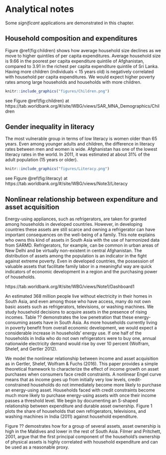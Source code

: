 # Analytical notes {#application}

Some _significant_ applications are demonstrated in this chapter.

## Household composition and expenditures

Figure \@ref(fig:children) shows how average household size declines as we move to higher quintiles of per capita expenditures. Average household size is 9.66 in the poorest per capita expenditure quintile of Afghanistan, compared to 3.91 in the richest per capita expenditure quintile of Sri Lanka. Having more children (individuals < 15 years old) is negatively correlated with household per capita expenditures. We would expect higher poverty rates among large households and households with more children. 

```{r children, fig.cap='Average household size by per capita consumption quintile', out.width='80%', fig.asp=.75, fig.align='center'}
knitr::include_graphics("figures/Children.png")
```

see Figure \@ref(fig:children) at https://tab.worldbank.org/#/site/WBG/views/SAR_MNA_Demographics/Children


## Gender inequality in literacy

The most vulnerable group in terms of low literacy is women older than 65 years. Even among younger adults and children, the difference in literacy rates between men and women is wide. Afghanistan has one of the lowest literacy rates in the world. In 2011, it was estimated at about 31% of the adult population (15 years or older). 

```{r literacy, fig.cap='Female Literacy Rate (15-65 years)', out.width='80%', fig.asp=.75, fig.align='center'}
knitr::include_graphics("figures/Literacy.png")
```

see Figure \@ref(fig:literacy) at https://tab.worldbank.org/#/site/WBG/views/Note3/Literacy


## Nonlinear relationship between expenditure and asset acquisition

Energy-using appliances, such as refrigerators, are taken for granted among households in developed countries. However, in developing countries these assets are still scarce and owning a refrigerator can have important consequences on the well-being of a family. This note explains who owns this kind of assets in South Asia with the use of harmonized data from SARMD. Refrigerators, for example, can be common in urban areas of New Delhi and be virtually non-existent in central Afghanistan. The distribution of assets among the population is an indicator in the fight against extreme poverty. Even in developed countries, the possession of valuable assets that facilitate family labor in a meaningful way are quick indicators of economic development in a region and the purchasing power of households.

https://tab.worldbank.org/#/site/WBG/views/Note1/Dashboard1

An estimated 368 million people live without electricity in their homes in South Asia, and even among those who have access, many do not own basic assets such as refrigerators, televisions, or washing machines. We study household decisions to acquire assets in the presence of rising incomes. Table ?? demonstrates the low penetration that these energy-consuming assets have in South Asia. As more households currently living in poverty benefit from overall economic development, we would expect a considerable increase in households’ energy use. If one half of the households in India who do not own refrigerators were to buy one, annual nationwide electricity demand would rise by over 10 percent (Wolfram, Shelef, and Gertler 2012). 

We model the nonlinear relationship between income and asset acquisition as in Gertler, Shelef, Wolfram & Fuchs (2016). This paper provides a simple theoretical framework to characterize the effect of income growth on asset purchases when consumers face credit constraints. A nonlinear Engel curve means that as income goes up from initially very low levels, credit-constrained households do not immediately become more likely to purchase an energy-using asset. Households faced with credit constraints become much more likely to purchase energy-using assets with once their income passes a threshold level. We begin by documenting an S-shaped relationship between expenditure and durable asset ownership. Figure 1 plots the share of households that own refrigerators, televisions, and washing machines in India (2011) against household expenditure. 

Figure ?? demostrates how for a group of several assets, asset ownership is high in the Maldives and lower in the rest of South Asia. Filmer and Pritchett, 2001, argue that the first principal component of the household’s ownership of physical assets is highly correlated with household expenditure and can be used as a reasonable proxy. 

